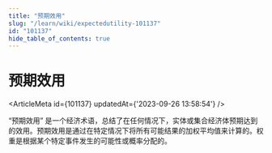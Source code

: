```yaml
---
title: "预期效用"
slug: "/learn/wiki/expectedutility-101137"
id: "101137"
hide_table_of_contents: true
---
```



# 预期效用

<ArticleMeta id={101137} updatedAt={'2023-09-26 13:58:54'} />
<div className='border-solid border-b border-t-0 my-4 border-[var(--ifm-color-gray-300)]' />

“预期效用” 是一个经济术语，总结了在任何情况下，实体或集合经济体预期达到的效用。预期效用是通过在特定情况下将所有可能结果的加权平均值来计算的。权重是根据某个特定事件发生的可能性或概率分配的。
